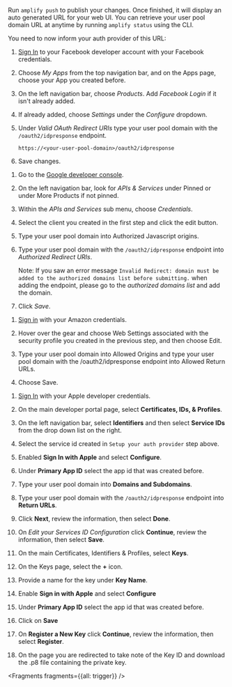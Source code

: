Run `amplify push` to publish your changes. Once finished, it will display an auto generated URL for your web UI. You can retrieve your user pool domain URL at anytime by running `amplify status` using the CLI.

You need to now inform your auth provider of this URL:

<BlockSwitcher>
<Block name="Facebook Login">

1. [Sign In](https://developers.facebook.com/) to your Facebook developer account with your Facebook credentials.

2. Choose *My Apps* from the top navigation bar, and on the Apps page, choose your App you created before.

3. On the left navigation bar, choose *Products*. Add *Facebook Login* if it isn't already added.

4. If already added, choose *Settings* under the *Configure* dropdown.
 

5. Under *Valid OAuth Redirect URIs* type your user pool domain with the `/oauth2/idpresponse` endpoint.

    `https://<your-user-pool-domain>/oauth2/idpresponse`

 

6. Save changes.

</Block>
<Block name="Google Sign-In">

1. Go to the [Google developer console](https://console.developers.google.com).
2. On the left navigation bar, look for *APIs & Services* under Pinned or under More Products if not pinned.
3. Within the *APIs and Services* sub menu, choose *Credentials*.

4. Select the client you created in the first step and click the edit button.
5. Type your user pool domain into Authorized Javascript origins.
6. Type your user pool domain with the `/oauth2/idpresponse` endpoint into *Authorized Redirect URIs*.

     

    Note: If you saw an error message `Invalid Redirect: domain must be added to the authorized domains list before submitting.` when adding the endpoint, please go to the *authorized domains list* and add the domain.
7. Click *Save*.

</Block>
<Block name="Login with Amazon">

1. [Sign in](https://developer.amazon.com/loginwithamazon/console/site/lwa/overview.html) with your Amazon credentials.
2. Hover over the gear and choose Web Settings associated with the security profile you created in the previous step, and then choose Edit.
 
3. Type your user pool domain into Allowed Origins and type your user pool domain with the /oauth2/idpresponse endpoint into Allowed Return URLs.
 
5. Choose Save.

</Block>
<Block name="Sign in with Apple">

1. [Sign In](https://developer.apple.com/account/) with your Apple developer credentials.
2. On the main developer portal page, select **Certificates, IDs, & Profiles**.
3. On the left navigation bar, select **Identifiers** and then select **Service IDs** from the drop down list on the right.
4. Select the service id created in `Setup your auth provider` step above.
5. Enabled **Sign In with Apple** and select **Configure**.
6. Under **Primary App ID** select the app id that was created before.
7. Type your user pool domain into **Domains and Subdomains**.
8. Type your user pool domain with the `/oauth2/idpresponse` endpoint into **Return URLs**.
 
9. Click **Next**, review the information, then select **Done**.
10. On *Edit your Services ID Configuration* click **Continue**, review the information, then select **Save**.
11. On the main Certificates, Identifiers & Profiles, select **Keys**.
12. On the Keys page, select the **+** icon.
13. Provide a name for the key under **Key Name**.
14. Enable **Sign in with Apple** and select **Configure**
 
15. Under **Primary App ID** select the app id that was created before.
16. Click on **Save**
17. On **Register a New Key** click **Continue**, review the information, then select **Register**.
18. On the page you are redirected to take note of the Key ID and download the .p8 file containing the private key.
 

</Block>
</BlockSwitcher>


<Fragments fragments={{all: trigger}} />
